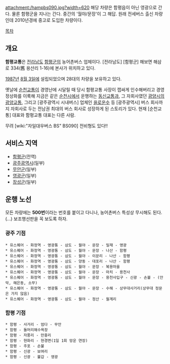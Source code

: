 attachment:/hampbs090.jpg?width=620
해당 차량은 함평읍이 아닌 영광으로 간다. 물론 함평군을 지나는 간다. 중간의 '월야/문장'이 그 해답.
원래 전세버스 출신 차량인데 2010년경에 중고로 도입한 차량이다.

[[목차]]
== 개요 ==
'''함평교통'''은 [[전라남도]] [[함평군]]의 농어촌버스 업체이다. [전라남도] [함평군] 해보면 해삼로 334(舊 용산리 1-16)에 본사가 위치하고 있다.

[[1987년]] [[8월 3일]]에 설립되었으며 28대의 차량을 보유하고 있다.

옛날에 [[순천교통]]이 경영난에 시달릴 때 당시 함평교통 사장이 잽싸게 인수해버리고 경영 정상화를 이룩해 지금은 같은 [[순천시]]에서 운행하는 [[동신교통]]과, 그 자회사였던 [[광양시]]의 [[광양교통]], 그리고 [광주광역시 시내버스] 업체인 [[을로운수]] 등 [광주광역시] 버스 회사까지 자회사로 두는 전남권 최대의 버스 회사로 성장하게 된 스토리가 있다. 현재 [순천교통] 대표와 함평교통 대표는 다른 사람.

무려 [wiki:"자일대우버스 BS" BS090] 전비형도 있다!!

== 서비스 지역 ==
* [[함평군]](전역)
* [[광주광역시]](일부)
* [[무안군]](일부)
* [[영광군]](일부)
* [[장성군]](일부)

== 운행 노선 ==
모든 차량에는 '''500번'''이라는 번호를 붙이고 다니나, 농어촌버스 특성상 무시해도 된다.(...) 보조행선판을 꼭 보도록 하자.

=== 광주 기점 ===
 * 유스퀘어 - 화정역 - 영광통 - 삼도 - 월야 - 문장 - 밀재 - 영광
 * 유스퀘어 - 화정역 - 영광통 - 삼도 - 월야 - 문장 - 나산 - 함평
 * 유스퀘어 - 화정역 - 영광통 - 삼도 - 월야 - 이문리 - 나산 - 함평
 * 유스퀘어 - 화정역 - 영광통 - 삼도 - 양동 - 대포리 - 나산 - 함평
 * 유스퀘어 - 화정역 - 영광통 - 삼도 - 월야 - 문장 - 복용마을
 * 유스퀘어 - 화정역 - 영광통 - 삼도 - 월야 - 문장 - 마치 - 용천사
 * 유스퀘어 - 화정역 - 영광통 - 삼도 - 월야 - 문장 - 용천사입구 - 신광 - 손불 - (안악, 해은동, 소무)
 * 유스퀘어 - 화정역 - 영광통 - 삼도 - 월야 - 문장 - 수해 - 상무대사거리(상무대 정문은 가지 않음)
 * 유스퀘어 - 화정역 - 영광통 - 삼도 - 월야 - 정산 - 월계리

=== 함평 기점 ===
 * 함평 - 사거리 - 엄다 - 무안
 * 함평 - 돌머리해수욕장
 * 함평 - 자풍리 - 만흥리
 * 함평 - 현화리 - 현경면(1일 1회 망운 연장)
 * 함평 - 주포 - 손불
 * 함평 - 신광 - 보여리
 * 함평 - 신광 - 불갑 - 영광
